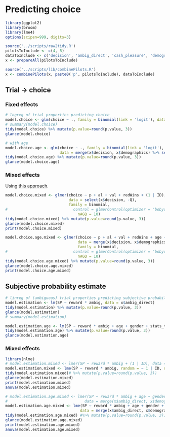 # Predicting choice

```r
library(ggplot2)
library(broom)
library(lme4)
options(scipen=999, digits=3)

source('../scripts/raw2tidy.R')
pilotsToInclude <- c(4, 5)
dataToInclude <- c('decision', 'ambig_direct', 'cash_pleasure', 'demographics')
x <- prepareAll(pilotsToInclude)

source('../scripts/lib/combinePilots.R')
x <- combinePilots(x, paste0('p', pilotsToInclude), dataToInclude)
```

## Trial -> choice
### Fixed effects

```r
# logreg of trial properties predicting choice
model.choice <- glm(choice ~ ., family = binomial(link = 'logit'), data = select(x$decision, -Q, -ID))
# summary(model.choice)
tidy(model.choice) %>% mutate(p.value=round(p.value, 3))
glance(model.choice)
```

```r
# with age
model.choice.age <- glm(choice ~ ., family = binomial(link = 'logit'), 
                        data = merge(x$decision, x$demographics) %>% select(-Q, -ID, -income))
tidy(model.choice.age) %>% mutate(p.value=round(p.value, 3))
glance(model.choice.age)
```

### Mixed effects
Using [this approach](https://stats.idre.ucla.edu/r/dae/mixed-effects-logistic-regression/).

```r
model.choice.mixed <- glmer(choice ~ p + al + val + redWins + (1 | ID), 
                            data = select(x$decision, -Q), 
                            family = binomial, 
#                             control = glmerControl(optimizer = "bobyqa"),
                                nAGQ = 10)
tidy(model.choice.mixed) %>% mutate(p.value=round(p.value, 3))
glance(model.choice.mixed)
print(model.choice.mixed)
```

```r
model.choice.age.mixed <- glmer(choice ~ p + al + val + redWins + age + gender + stats_training + education + (1 | ID), 
                                data = merge(x$decision, x$demographics) %>% select(-Q, -income), 
                                family = binomial, 
#                             control = glmerControl(optimizer = "bobyqa"),
                                nAGQ = 10)
tidy(model.choice.age.mixed) %>% mutate(p.value=round(p.value, 3))
glance(model.choice.age.mixed)
print(model.choice.age.mixed)
```

## Subjective probability estimate

```r
# linreg of (ambiguous) trial properties predicting subjective probability estimate
model.estimation <- lm(SP ~ reward * ambig, data = x$ambig_direct)
tidy(model.estimation) %>% mutate(p.value=round(p.value, 3))
glance(model.estimation)
# summary(model.estimation)
```

```r
model.estimation.age <- lm(SP ~ reward * ambig + age + gender + stats_training, data = merge(x$ambig_direct, x$demographics))
tidy(model.estimation.age) %>% mutate(p.value=round(p.value, 3))
glance(model.estimation.age)
```

### Mixed effects

```r
library(nlme)
# model.estimation.mixed <- lmer(SP ~ reward * ambig + (1 | ID), data = x$ambig_direct)
model.estimation.mixed <- lme(SP ~ reward * ambig, random = ~ 1 | ID, data = x$ambig_direct)
tidy(model.estimation.mixed)# %>% mutate(p.value=round(p.value, 3))
glance(model.estimation.mixed)
print(model.estimation.mixed)
anova(model.estimation.mixed)
```

```r
# model.estimation.age.mixed <- lmer(SP ~ reward * ambig + age + gender + stats_training + (1 | ID), 
#                                  data = merge(x$ambig_direct, x$demographics))
model.estimation.age.mixed <- lme(SP ~ reward * ambig + age + gender + stats_training, random = ~ 1 | ID, 
                                 data = merge(x$ambig_direct, x$demographics))
tidy(model.estimation.age.mixed) #%>% mutate(p.value=round(p.value, 3))
glance(model.estimation.age.mixed)
print(model.estimation.age.mixed)
anova(model.estimation.age.mixed)
```
